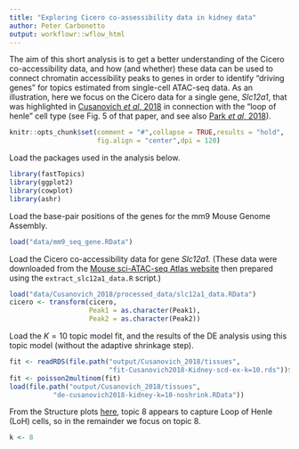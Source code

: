 ```yaml
---
title: "Exploring Cicero co-assessibility data in kidney data"
author: Peter Carbonetto
output: workflowr::wflow_html
---
```


The aim of this short analysis is to get a better understanding of the
Cicero co-accessibility data, and how (and whether) these data can be
used to connect chromatin accessibility peaks to genes in order to
identify "driving genes" for topics estimated from single-cell
ATAC-seq data. As an illustration, here we focus on the Cicero data
for a single gene, *Slc12a1*, that was highlighted in
[Cusanovich *et al*, 2018][cusanovich-2018-cell] in connection with
the "loop of henle" cell type (see Fig. 5 of that paper, and see also
[Park *et al*, 2018][park-2018-science]).

```r
knitr::opts_chunk$set(comment = "#",collapse = TRUE,results = "hold",
                      fig.align = "center",dpi = 120)
```

Load the packages used in the analysis below.

```r
library(fastTopics)
library(ggplot2)
library(cowplot)
library(ashr)
```

Load the base-pair positions of the genes for the mm9 Mouse Genome
Assembly.

```r
load("data/mm9_seq_gene.RData")
```

Load the Cicero co-accessibility data for gene *Slc12a1.* (These data
were downloaded from the
[Mouse sci-ATAC-seq Atlas website][mouse-atlas] then prepared using
the `extract_slc12a1_data.R` script.)

```r
load("data/Cusanovich_2018/processed_data/slc12a1_data.RData")
cicero <- transform(cicero,
                    Peak1 = as.character(Peak1),
                    Peak2 = as.character(Peak2))
```

Load the $K = 10$ topic model fit, and the results of the DE analysis
using this topic model (without the adaptive shrinkage step).

```r
fit <- readRDS(file.path("output/Cusanovich_2018/tissues",
                         "fit-Cusanovich2018-Kidney-scd-ex-k=10.rds"))$fit
fit <- poisson2multinom(fit)
load(file.path("output/Cusanovich_2018/tissues",
	       "de-cusanovich2018-kidney-k=10-noshrink.RData"))
```

From the Structure plots [here](cusanovich2018_kidney_k10.html), topic
8 appears to capture Loop of Henle (LoH) cells, so in the remainder 
we focus on topic 8.

```r
k <- 8
```

[mouse-atlas]: https://atlas.gs.washington.edu/mouse-atac/
[cusanovich-2018-cell]: https://doi.org/10.1016/j.cell.2018.06.052
[park-2018-science]: https://doi.org/10.1126/science.aar2131
